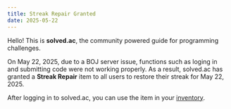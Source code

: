 ```yaml
---
title: Streak Repair Granted 
date: 2025-05-22
---
```


Hello! This is **solved.ac**, the community powered guide for programming challenges.

On May 22, 2025, due to a BOJ server issue, functions such as loging in and submitting code were not working properly.
As a result, solved.ac has granted a **Streak Repair** item to all users to restore their streak for May 22, 2025.

After logging in to solved.ac, you can use the item in your [inventory](https://solved.ac/inventory).
